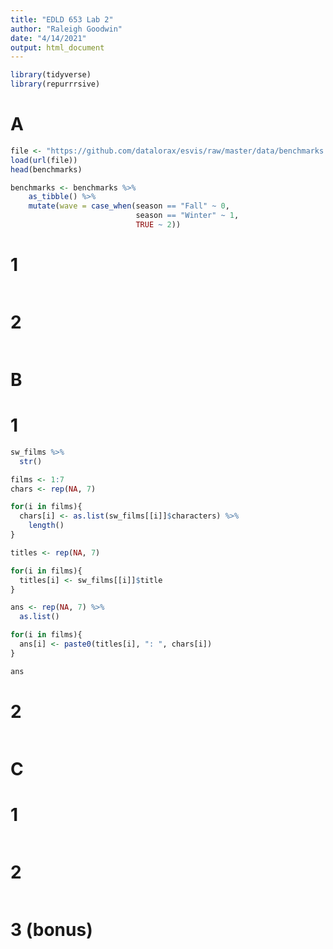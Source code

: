 ```yaml
---
title: "EDLD 653 Lab 2"
author: "Raleigh Goodwin"
date: "4/14/2021"
output: html_document
---
```


```r
library(tidyverse)
library(repurrrsive)
```

# A

```r
file <- "https://github.com/datalorax/esvis/raw/master/data/benchmarks.rda"
load(url(file))
head(benchmarks)

benchmarks <- benchmarks %>%
	as_tibble() %>%
	mutate(wave = case_when(season == "Fall" ~ 0,
	                        season == "Winter" ~ 1,
	                        TRUE ~ 2))
```

# 1

```r

```

# 2

```r

```


# B

# 1

```r
sw_films %>% 
  str()

films <- 1:7
chars <- rep(NA, 7)

for(i in films){
  chars[i] <- as.list(sw_films[[i]]$characters) %>% 
    length()
}

titles <- rep(NA, 7)

for(i in films){
  titles[i] <- sw_films[[i]]$title
}

ans <- rep(NA, 7) %>% 
  as.list()

for(i in films){
  ans[i] <- paste0(titles[i], ": ", chars[i]) 
}

ans

```

# 2

```r

```


# C

# 1

```r

```

# 2

```r

```

# 3 (bonus)

```r

```

